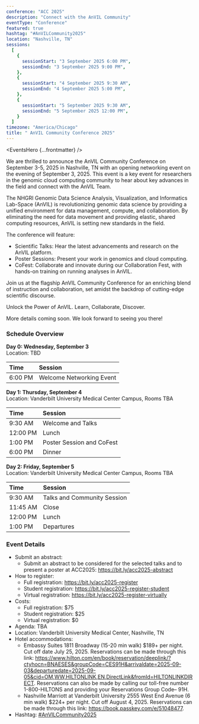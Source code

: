 ```yaml
---
conference: "ACC 2025"
description: "Connect with the AnVIL Community"
eventType: "Conference"
featured: true
hashtag: "#AnVILCommunity2025"
location: "Nashville, TN"
sessions:
  [
    {
      sessionStart: "3 September 2025 6:00 PM",
      sessionEnd: "3 September 2025 9:00 PM",
    },
    {
      sessionStart: "4 September 2025 9:30 AM",
      sessionEnd: "4 September 2025 5:00 PM",
    },
    {
      sessionStart: "5 September 2025 9:30 AM",
      sessionEnd: "5 September 2025 12:00 PM",
    }
  ]
timezone: "America/Chicago"
title: " AnVIL Community Conference 2025"
---
```


<EventsHero {...frontmatter} />

We are thrilled to announce the AnVIL Community Conference on September 3-5, 2025 in Nashville, TN with an opening networking event on the evening of September 3, 2025. This event is a key event for researchers in the genomic cloud computing community to hear about key advances in the field and connect with the AnVIL Team.

The NHGRI Genomic Data Science Analysis, Visualization, and Informatics Lab-Space (AnVIL) is revolutionizing genomic data science by providing a unified environment for data management, compute, and collaboration. By eliminating the need for data movement and providing elastic, shared computing resources, AnVIL is setting new standards in the field.

The conference will feature:

* Scientific Talks: Hear the latest advancements and research on the AnVIL platform.
* Poster Sessions: Present your work in genomics and cloud computing.
* CoFest: Collaborate and innovate during our Collaboration Fest, with hands-on training on running analyses in AnVIL.

Join us at the flagship AnVIL Community Conference for an enriching blend of instruction and collaboration, set amidst the backdrop of cutting-edge scientific discourse.

Unlock the Power of AnVIL. Learn, Collaborate, Discover.

More details coming soon. We look forward to seeing you there!

### Schedule Overview
**Day 0: Wednesday, September 3**\
Location: TBD

| Time                  | Session                                                                       |
| :-------------------- | :---------------------------------------------------------------------------- |
| <nobr>6:00 PM</nobr>  | Welcome Networking Event                                                      |

**Day 1: Thursday, September 4**\
Location: Vanderbilt University Medical Center Campus, Rooms TBA

| Time                  | Session                                                                       |
| :-------------------- | :---------------------------------------------------------------------------- |
| <nobr>9:30 AM</nobr>  | Welcome and Talks                                                             |
| <nobr>12:00 PM</nobr> | Lunch                                                                         |
| <nobr>1:00 PM</nobr>  | Poster Session and CoFest                                                     |
| <nobr>6:00 PM</nobr>  | Dinner                                                                        |

**Day 2: Friday, September 5**\
Location: Vanderbilt University Medical Center Campus, Rooms TBA

| Time                  | Session                                                                       |
| :-------------------- | :---------------------------------------------------------------------------- |
| <nobr>9:30 AM</nobr>  | Talks and Community Session                                                   |
| <nobr>11:45 AM</nobr> | Close                                                                         |
| <nobr>12:00 PM</nobr> | Lunch                                                                         |
| <nobr>1:00 PM</nobr>  | Departures                                                                    |

### Event Details
- Submit an abstract: 
  - Submit an abstract to be considered for the selected talks and to present a poster at ACC2025: https://bit.ly/acc2025-abstract
- How to register:
  - Full registration: https://bit.ly/acc2025-register
  - Student registration: https://bit.ly/acc2025-register-student
  - Virtual registration: https://bit.ly/acc2025-register-virtually
- Costs: 
  - Full registration: $75
  - Student registration: $25
  - Virtual registration: $0
- Agenda: TBA
- Location: Vanderbilt University Medical Center, Nashville, TN
- Hotel accommodations: 
  - Embassy Suites 1811 Broadway (15-20 min walk) $189+ per night. Cut off date July 25, 2025. Reservations can be made through this link: https://www.hilton.com/en/book/reservation/deeplink/?ctyhocn=BNAESES&groupCode=CES91H&arrivaldate=2025-09-03&departuredate=2025-09-05&cid=OM,WW,HILTONLINK,EN,DirectLink&fromId=HILTONLINKDIRECT. Reservations can also be made by calling our toll-free number 1-800-HILTONS and providing your Reservations Group Code– 91H.
  - Nashville Marriott at Vanderbilt University  2555 West End Avenue (6 min walk) $224+ per night. Cut off August 4, 2025. Reservations can be made through this link: https://book.passkey.com/e/51048477.
- Hashtag: [#AnVILCommunity2025](https://twitter.com/hashtag/AnVILCommunity2025)
